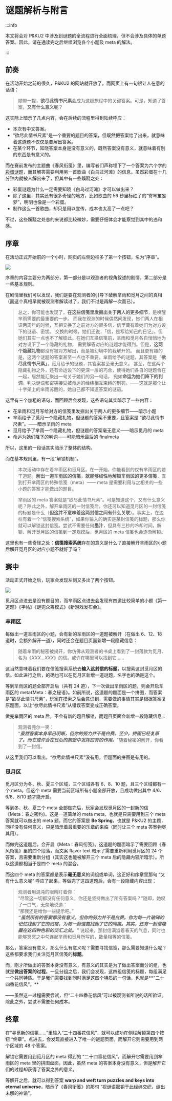 # 谜题解析与附言

:::info

本文将会对 P&KU2 中涉及到谜题的全流程进行全面梳理，但不会涉及具体的单题答案。因此，请在通读完之后继续浏览各个小题及 meta 的解法。

:::

## 前奏

在活动开始之前的很久，P&KU2 的网站就开放了。而网页上有一句很让人在意的话语：

> 顺带一提，**欲尽此情书尺素**会成为这趟旅程中的关键答案。可是，知道了答案，**又有什么意义呢**？

这实际上暗示了几点内容，会在后续的流程里得到陆续呼应：

- 本次有中文答案。
- “欲尽此情书尺素”是一个重要的题目的答案，但既然把答案给了出来，就意味着这道题不仅仅是要解出答案。
- 在某个环节，知晓答案本身是没有意义的，既然答案没有意义，就意味着有别的东西是有意义的。

而在赛前发布的主题曲《春风衔笺》里，编写者们声称埋下了一个答案为六个字的[彩蛋谜题](../01-zhu-ti-qu.mdx#彩蛋)，而其解答需要利用另一首歌曲《白鸟过河滩》的信息。虽然彩蛋在十几分钟内就被人解出来了，但其中有一些蹊跷之处：

- 彩蛋谜题为什么一定需要知晓《白鸟过河滩》才可以做出来？
- 除了这里，其实还有很多奇怪的地方，比如歌曲的 56 秒里标红了的“寄琴笙妄梦”，明明也像是一个彩蛋。
- 制作这么一首歌曲，却只是用以宣传，成本也太高了一点吧？

不过，这些蹊跷之处总的来说都比较微妙，需要仔细体会才能察觉到其中的违和感。

## 序章

在活动正式开始前的一个小时，网页的左侧边栏多了第一个按钮，名为“序章”。

![](./02-mi-ti-jie-xi-yu-fu-yan.assets/image_1.webp?width=400)

序章的内容主要分为两部分，第一部分是以观测者的视角叙述的剧情，第二部分是一些基本规则。

在剧情里我们可以发现，我们是要在观测者的引导下破解芈雨和觅月之间的真相（而这个真相早就被观测者解读过了，我们不过是再解一次而已）。

> 总之，你可能也发现了，**在这些信笺里发掘出关于两人的更多细节**，是唤醒芈雨需要的最重要的一步。
> 而我在观测的时候偶然间发现，她们两人在相识两周年的时候，互相交换了之前对方的很多信，信里藏有着她们为对方设下的谜语、密钥。
> 交换的时候，她们还说，「信，是写给知己的日记」。但她们其实一点也不了解彼此。在她们互换信笺前，芈雨和觅月各自悄悄地为对方设下了一个隐藏的礼物，
> 需要解答对应的谜题才能得到。但是，**这两个隐藏礼物**都没有被对方解出，而是被幻境中的我解开的。
> 而且更有趣的是，这两个谜题的答案甚至一点也不重要，芈雨给予的谜题，其答案是「**欲尽此情书尺素」**，觅月给予的谜题，其答案甚至毫无意义。
> 甚至，在这两个隐藏礼物之外，还有命运设下的更深一层的巧合，使得她们各自的谜题合在一起，居然能汇聚出一句关于她们的另一句话，
> 宛如**命运为她们降下的判词**，判决谜语和密钥接受被命运的经纬相互束缚的刑罚。——这就是那个让十字架上的芈雨苏醒的，她自己都不知道答案的谜语。

这里有三个加粗的语句，而回顾后会发现，这些语句其实暗示了一些内容：

- 在芈雨和觅月写给对方的信笺里发掘出关于两人的更多细节——暗示小题
- 芈雨给予了觅月一个隐藏礼物，但谜题的答案不重要，且答案是 “欲尽此情书尺素”。——暗示芈雨的 meta
- 觅月给予了芈雨一个隐藏礼物，但谜题的答案毫无意义——暗示觅月的 meta
- 命运为她们降下的判词——可能暗示最后的 finalmeta

所以，这里的一段话其实暗示了整体的结构。

而在基本规则里，有一段“解锁机制”。

> 本次活动中存在着芈雨区和觅月区。在一开始，你能看到的仅有芈雨区的若干道题。**解出一道芈雨区的信笺，就能够线性地解锁芈雨区的更多信笺**，直到打开芈雨区的特殊信笺（meta）—— meta 是需要利用与之相关的一些小题的答案才能做出的题目。

> 芈雨区的 meta 答案就是“欲尽此情书尺素”。可是知道这个，又有什么意义呢？除此之外，解开芈雨区的一封信笺后，你还可以知道觅月区的一封信笺的标题是什么（**但这并不意味着这两封信之间有什么关联**）。事实上，在边栏有着一个“信笺搜索系统”，如果你输入的确实是某封信笺的标题，那么你就可以解锁这封信笺。尝试不需要任何**墨汁**，但具有三秒的冷却时间。解锁、解开觅月区的信笺到一定规模后，觅月区的 meta 信笺也会逐渐解锁。

这里也有一些奇怪之处：**信笺搜索系统**存在的意义是什么？直接解开芈雨区的小题后解开觅月区的对应小题不就好了吗？

## 赛中

活动正式开始之后，玩家会发现左侧又多出了两个按钮。

![](./02-mi-ti-jie-xi-yu-fu-yan.assets/image_2.webp?width=400)

觅月区点进去是没有题目的，而芈雨区点进去会发现有四道比较简单的小题《第一道题》《字帖》《谜兜众筹模式》《新游戏发布会》。

### 芈雨区

每做出一道芈雨区的小题，会有新的芈雨区的一道题被解开（在做出 6、12、18 道时，会额外解开一道），同时还会在题目页面新增一段隐藏信息：

> 随着芈雨的秘密被揭开，你仿佛从观测者的书桌上看到了一封落款为觅月、名为《_XXX…XXX_》的信。或许在哪里可以找到它……

这当然意味着我们要在信笺搜索系统去**输入这封信的标题**，以搜索这封觅月区的信。如此进行之后，的确也可以在觅月区新增一道谜题，名字也的确是这个。

等到芈雨区的题全部开启后（共有 24 道），下一次做出芈雨区的题，则会开启芈雨区的 meta《Meta：春之秘语》。如前所说，这道题的题面是一个拼图，而答案是“欲尽此情书尺素”，玩家在摸索之后会意识到，需要做的事情其实是根据答案复原题面，以让“欲尽此情书尺素”从错误答案变成正确答案。

做完芈雨区的 meta 后，不会有新的题目解锁，而题目页面会新增一段隐藏信息：

> 观测者莞尔一笑：  
> “***虽然答案本身早已明晰，但你的努力并不是白费。至少，拼图已经复原了。而它或许会在日后的旅途中发挥应有的作用。***”随着秘密的解开，你看到了一封信。

从这里我们可以看出，“欲尽此情书尺素”没有用，但题面的拼图是有用的。

### 觅月区

觅月区分为冬、秋、夏三个区域，三个区域各有 6、8、10 题，且三个区域都有一个 meta。但这个 meta 需要当前区域所有小题全部开放，且成功做出其中 4/6、6/8、8/10 题才能开启。

等到冬、秋、夏三个 meta 全部做完后，玩家会发现觅月区的一封新的信《Meta：春之密约》。这是一道简单的 meta meta，也就是只需要用到三个 meta 答案就可以做出的 meta 题。而它的答案是 **Be Spring**，也就是 P&KU2 的主题，同样没有任何意义，只是暗示着最重要的乐章的来临（同时让三个 meta 答案物尽其用）。

而做完这道题后，会开启《Meta：春风衔笺》。这道题的题面暗示了需要回顾《春风衔笺》里的四个段落，而文案 flavor text 暗示了需要重新利用觅月区的 24 个答案，且需要重新分组（其实这也能被解开三个 meta 后的隐藏内容所暗示）。所以这道题相当于是四个 meta 的混合。

而这四个 meta 的答案都是表示**毫无意义**的词组或单词，这正好和序章里那句 “又有什么意义呢” 呼应了起来。等做完了这四道题后，会有一段隐藏内容出现：

> 观测者用混沌的眼睛盯着你：   
> “尽管这一切都没有任何意义，你还是坚持做出了所有答案吗？”随即，她叹了一口气，无奈地说道：  
> “那我还是给你一些提示吧。”  
> _**“虽然所有的答案都没有意义，但你的努力并不是白费。你为每一片破碎的记忆找到了它的归宿，为每一封信笺找到了它的同类。其实，还有一封信隐藏在这四种色彩的交汇之处。”**_
> 说起来，那封信满溢着春天的气息，同时也能够冥冥之中勾连起芈雨和觅月所写的，数量相等的信笺。

那么，答案没有意义，那么什么有意义呢？需要寻找信笺，那么需要知道什么呢？这些都要求我们关注觅月区信笺的**标题**。

而，刚才所做出的答案本身没有意义，有意义的其实是为了做出答案而分的组，也就是**做出答案的过程**。一旦分组之后，我们会发现，这四组信笺的标题，每组满足一个共同特质。于是我们需要找到同时满足这四个特质的一句话，也就是**“二十四番花信风”。**

——虽然这一过程需要尝试，但“二十四番花信风”可以被观测者所说的话所验证。除此之外，尝试不需要任何成本。

## 终章

在“寻觅新的信笺……”里输入“二十四番花信风”，就可以成功在侧栏解锁第四个按钮 “终章”。点进去，会发现直接进入了唯一的谜题页面。而解开它则需要用到两个区域的 48 个答案。

解锁它需要用到觅月区的 meta 得到的 “二十四番花信风”，而解开它需要用到芈雨区的 meta 里的拼图盘面。因此，虽然 meta 的答案本身没有意义，但是解开它们的过程却获得了答案之外的意义。

等解开之后，就可以得到答案 **warp and weft turn puzzles and keys into eternal universe**，暗示了《春风衔笺》的那句 “视谜语密钥于此经纬交织，绽出未解的神谕”。
